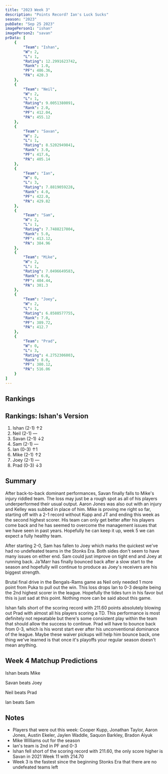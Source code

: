 ```yaml
---
title: "2023 Week 3"
description: "Points Record? Ian's Luck Sucks"
season: "2023"
pubDate: "Sep 25 2023"
imagePerson1: "ishan"
imagePerson2: "savan"
prData: [
    {
        "Team": "Ishan",
        "W": 2,
        "L": 1,
        "Rating": 12.2991623742,
        "Rank": 1.0,
        "PF": 486.36,
        "PA": 420.3
    },
    {
        "Team": "Neil",
        "W": 2,
        "L": 1,
        "Rating": 9.0051380091,
        "Rank": 2.0,
        "PF": 412.04,
        "PA": 455.12
    },
    {
        "Team": "Savan",
        "W": 2,
        "L": 1,
        "Rating": 8.5202949841,
        "Rank": 3.0,
        "PF": 417.6,
        "PA": 405.14
    },
    {
        "Team": "Ian",
        "W": 0,
        "L": 3,
        "Rating": 7.8819059228,
        "Rank": 4.0,
        "PF": 422.0,
        "PA": 429.82
    },
    {
        "Team": "Sam",
        "W": 2,
        "L": 1,
        "Rating": 7.7488217004,
        "Rank": 5.0,
        "PF": 413.12,
        "PA": 384.96
    },
    {
        "Team": "Mike",
        "W": 2,
        "L": 1,
        "Rating": 7.0496649583,
        "Rank": 6.0,
        "PF": 404.44,
        "PA": 301.3
    },
    {
        "Team": "Joey",
        "W": 2,
        "L": 1,
        "Rating": 6.8588577755,
        "Rank": 7.0,
        "PF": 389.72,
        "PA": 412.7
    },
    {
        "Team": "Prad",
        "W": 0,
        "L": 3,
        "Rating": 4.2752306003,
        "Rank": 8.0,
        "PF": 380.12,
        "PA": 516.06
    }
]
---
```



## Rankings

<PowerRankingTable client:load data={frontmatter.prData} />

## Rankings: Ishan's Version

1. Ishan (2-1) ↑2
2. Neil (2-1) —
3. Savan (2-1) ↓2
4. Sam (2-1) —
5. Ian (0-3) ↑1
6. Mike (2-1) ↑2
7. Joey (2-1) —
8. Prad (0-3) ↓3

## Summary

After back-to-back dominant performances, Savan finally falls to Mike's injury riddled team. The loss may just be a rough spot as all
of his players underperformed their usual output. Aaron Jones was also out with an injury and Kelley was subbed in place of him. Mike
is proving me right so far, starting off with a 2-1 record without Kupp and JT and ending this week as the second highest scorer. His 
team can only get better after his players come back and he has seemed to overcome the management issues that we have seen in past years. 
Hopefully he can keep it up, week 5 we can expect a fully healthy team.

After starting 2-0, Sam has fallen to Joey which marks the quickest we've had no undefeated teams in the Stonks Era. Both sides don't
seem to have many issues on either end. Sam could just improve on tight end and Joey at running back. Ja'Marr has finally bounced back
after a slow start to the season and hopefully will continue to produce as Joey's receivers are his biggest strength.

Brutal final drive in the Bengals-Rams game as Neil only needed 1 more point from Puka to pull out the win. This loss drops Ian to 0-3
despite being the 2nd highest scorer in the league. Hopefully the tides turn in his favor but this is just sad at this point. Nothing
more can be said about this game.

Ishan falls short of the scoring record with 211.60 points absolutely blowing out Prad with almost all his players scoring a TD. This
performance is most definitely not repeatable but there's some consistent play within the team that should allow the success to continue.
Prad will have to bounce back from 0-3, which is his worst start ever after his unconventional dominance of the league. Maybe these waiver
pickups will help him bounce back, one thing we've learned is that once it's playoffs your regular season doesn't mean anything.

## Week 4 Matchup Predictions

Ishan beats Mike

Savan beats Joey

Neil beats Prad

Ian beats Sam

## Notes

* Players that were out this week: Cooper Kupp, Jonathan Taylor, Aaron Jones, Austin Ekeler, Jaylen Waddle, Saquon Barkley, Bradon Aiyuk
* Mike Williams out for the season
* Ian's team is 2nd in PF and 0-3
* Ishan fell short of the scoring record with 211.60, the only score higher is Savan in 2021 Week 11 with 214.70
* Week 3 is the fastest since the beginning Stonks Era that there are no undefeated teams left